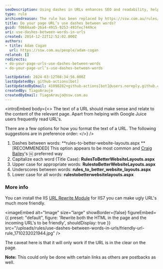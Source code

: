 ```yaml
---
seoDescription: Using dashes in URLs enhances SEO and readability, helping users and search engines understand content effectively.
type: rule
archivedreason: The rule has been replaced by https://ssw.com.au/rules/use-dashes-in-urls/
title: Do your page URL’s use dashes between words?
guid: f0684aa0-26a4-4915-9253-493fec7449ce
uri: use-dashes-between-words-in-urls
created: 2014-12-22T12:52:02.000Z
authors:
- title: Adam Cogan
  url: https://ssw.com.au/people/adam-cogan
related: []
redirects:
- do-your-page-urls-use-dashes-between-words
- do-your-page-url’s-use-dashes-between-words

lastUpdated: 2024-03-12T08:34:56.000Z
lastUpdatedBy: github-actions[bot]
lastUpdatedByEmail: 41898282+github-actions[bot]@users.noreply.github.com
createdBy: TiagoAraujo
createdByEmail: TiagoAraujo@ssw.com.au
---
```


<introEmbed
  body={<>
The text of a URL should make sense and relate to the content of the relevant page.                     Apart from helping with Google Juice users frequently read URL's.

There are a few options for how you format the text of a URL. The following suggestions                     are in preference order:
  </>}
/>
1. Dashes between words:
       **rules-to-better-website-layouts.aspx
** [RECOMMENDED] This option appears to be most common and
      [Craig Bailey](http://www.craigbailey.net/)'s ￼ preferred way
2. Capitalize each word (Title Case):
       **RulesToBetterWebsiteLayouts.aspx**
3. Upper case for appropriate words:
       **RulestoBetterWebsiteLayouts.aspx**
4. Underscores between words:
       **rules\_to\_better\_website\_layouts.aspx**
5. Lower case for all words:
       **rulestobetterwebsitelayouts.aspx**

### More info

You can install the IIS [URL Rewrite Module](http://learn.iis.net/page.aspx/460/using-the-url-rewrite-module/) for IIS7 you can make ugly URL's much more friendly.


<imageEmbed
  alt="Image"
  size="large"
  showBorder={false}
  figureEmbed={{
    preset: "default",
    figure: 'Rewrite both the HTML in the page and the incoming URL\'s to be friendly',
    shouldDisplay: true
  }}
  src="/uploads/rules/use-dashes-between-words-in-urls/friendly-url-rule_1710232021944.jpg"
/>

The caveat here is that it will only work if the URL is in the clear on the page.

**Note:** This could only be done with certain links as others are postbacks as well.
